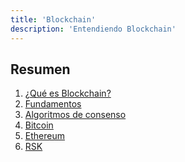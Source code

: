 ```yaml
---
title: 'Blockchain'
description: 'Entendiendo Blockchain'
---
```


## Resumen

1. [¿Qué es Blockchain?](/courses/dev/03/blockchain)
2. [Fundamentos](/courses/dev/03/fundamentals)
3. [Algoritmos de consenso](/courses/dev/03/consensus-algorithms)
4. [Bitcoin](/courses/dev/03/bitcoin)
5. [Ethereum](/courses/dev/03/ethereum)
6. [RSK](/courses/dev/03/RSK)
